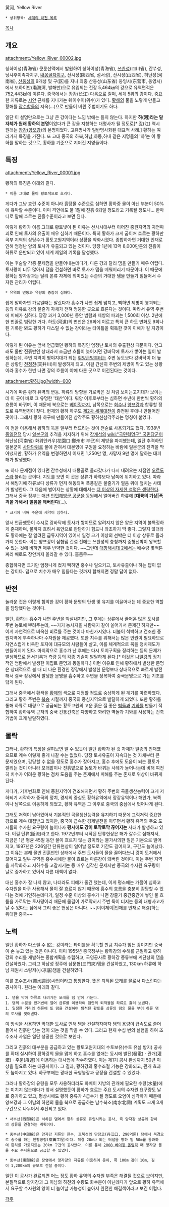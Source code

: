 黄河, Yellow River

 * 상위항목: [[세계의 하천 목록]]

[[목차]]

== 개요 ==
attachment:/Yellow_River_00002.jpg

칭하이성(青海省) 쿤룬산맥에서 발원하여 칭하이성(青海省), [[쓰촨성]](四川省), 간쑤성, 닝샤후이족자치구, [[내몽골자치구]], 산시성(陕西省, 섬서성), 산시성(山西省), 허난성(河南省), [[산둥성]]의 9개성 및 구(区)를 지나 최종 산둥성(山东省) 둥잉시(东营市, 동영시)에서 보하이만(渤海湾, 발해만)으로 유입되는 전장 5,464㎞의 강으로 유역면적은 752,443㎢에 이른다. 중국에서는 [[장강]](长江) 다음으로 길며, 세계 5위의 강이다. 중요한 지류로는 [[시안]] 근처를 지나가는 웨이수이(위수)가 있다. [[황해]]의 물을 노랗게 만들고 황해를 [[잠수함]]들의 지옥(...)으로 만들어 버린 주범이기도 하다. 

일단 이 설명만으로는 그냥 큰 강이다는 느낌 밖에는 들지 않는다. 하지만 '''하(河)라는 말 자체가 원래 황하의 본명'''이었다가 큰 강을 지칭하는 대명사가 될 정도로[* [[강]](江) 역시 원래는 [[장강]]([[양쯔강]])의 본명이었다. 고유명사가 일반명사화된 대표적 사례.] 황하는 여러가지 특징을 가진다. 또 고대 중국의 하북,하남,하동,하내 같은 지명들의 '하'는 이 황하를 말하는 것으로, 황하를 기준으로 지어진 지명들이다.

== 특징 ==
attachment:/Yellow_River_00001.jpg

황하의 특징은 아래와 같다.

 * 이름 그대로 물이 황토색으로 흐리다.
게다가 그냥 흐린 수준이 아니라 흙탕물 수준으로 심하면 황하중 물이 아닌 부분이 50%에 육박할 수준이다. 이미 격언에도 물 1말에 진흙 6되일 정도라고 기록될 정도니... 한마디로 말해 흐르는 진흙수준이라고 보면 된다.

이렇게 황하가 이름 그대로 황토빛이 된 이유는 선사시대부터 이어진 중원지역의 자연파괴로 인해 토사의 유출이 매우 심하기 때문이다. 특히 황하가 크게 굽이쳐 흐르는 황하만곡부 지역의 상당수가 황토고원지역이라 상황을 악화시켰다. 종합하자면 거대한 인재로 인해 엄청난 양의 토사가 유출되고 있는 것이다. 당장 1년에 13억 8,000만톤의 진흙이 하류로 운반되고 있어 세계 제일의 기록을 달성했다.

이는 후술할 각종 문제점을 만들어내는데다가, 다른 강과 달리 댐을 만들기 매우 어렵다. 토사량이 너무 많아서 댐을 건설하면 바로 토사가 댐을 메워버리기 때문이다. 이 때문에 황하는 양자강과는 달리 본류 자체에 의미있는 수준의 거대한 댐을 만들기 힘들어서 수자원 관리가 어렵다.

 * 유역의 변동과 유량의 증감이 심하다.
쉽게 말하자면 가뭄일때는 말랐다가 홍수가 나면 쉽게 넘치고, 뻑하면 제방이 붕괴되는 등의 이유로 강의 물줄기 자체가 전혀 엉뚱한 곳으로 흐른다는 것이다. 따라서 유역 주변에 피해가 심하다. 당장 과거 3,000년 동안 범람과 제방의 파괴는 1,500회 이상. 2년에 한 번꼴로 범람한 거다. 하도(河道)의 변천은 26회에 이르고 특히 큰 하도 변화도 9회나 된 기록만 봐도 황하가 다스릴 수 없는 강이라는 타이틀을 획득한 것이 이해가 갈 지경이다.

이렇게 된 이유는 앞서 언급했던 황하의 특징인 엄청난 토사의 유출현상 때문이다. 안그래도 물반 진흙반인 상태라서 조금만 흐름이 늦어지면 강바닥에 토사가 쌓이는 일이 발생하는데, 주변 지역이 평야지대가 되는 [[뤄양]]근방부터는 주변 농토보다 강바닥이 더 높은 상황인 [[천정천]](天井川)이 발생하게 되고, 이걸 간신히 주변의 제방이 막고 있는 상황이라 홍수가 한번 나면 강의 흐름이 야예 다른 곳으로 이전된다는 것이다.

attachment:황하.jpg?width=600

시기에 따른 황하 유역의 변동. 하류의 방향을 가로막은 것 처럼 보이는고지대가 보이는데 이 곳이 바로 그 유명한 '태산'이다. 
뤄양 이후로부터는 심하면 수년에 한번씩 황하의 흐름이 바뀌며, 이 때문에 북으로는 [[베이징]]까지, 남쪽으로는 [[회수]]나 [[양쯔강]]과 합류할 정도로 유역변경이 잦다. 현재의 황하 하구도 [[제2차 세계대전]]이 종전된 후에나 만들어진 곳이다. 그래서 황하 하구에 만들어진 삼각주도 황하신삼각주라는 명칭이 붙었다.

이 점을 이용해서 황하의 둑을 일부러 터뜨리는 것이 전술로 사용되기도 했다. 1938년 [[중일전쟁]] 당시 [[일본군]]의 추격을 저지하기 위해 [[장개석]]의 [[wiki:"국민혁명군" 국민당군]]이 허난성(河南省) 화위안커우(花園口:鄭州市 부근)의 제방을 파괴했는데, 일단 추격하던 일본군이 [[사단]]단위로 물에 갇혀서 대본영에 구원을 요청하는 바람에 일본군의 진격을 막아냈지만, 황하가 유역을 변경하면서 이재민 1,250만 명, 사망자 9만 명에 달하는 대피해가 발생했다.

또 하나 문제점이 있다면 간쑤성에서 내몽골로 올라갔다가 다시 내려오는 지점인 [[오르도스]]라 불리는 곳이다. 지도를 보면 이 곳은 상류가 하류보다 남쪽에 위치하고 있다. 따라서 해빙기에 하류보다 상류가 먼저 해동되며 폭풍같은 물줄기가 얼음 위에 덮치는 사태가 발생한다. 그 다음에 벌어지는 상황에 대해서는 [[더 이상의 자세한 설명은 생략한다]]. 그래서 중국 정부는 매년 [[인민해방군 공군]]을 동원해서 얼어버린 하류에 '''[대륙의 기상|폭격을 가해서] 얼음을 깨버린다'''(...).

 * 크기에 비해 수운에 제약이 심하다.
앞서 언급했듯이 수시로 강바닥에 토사가 쌓이므로 알려지지 않은 얕은 지역이 불특정하게 존재하며, 물까지 흐려서 육안으로 판단하기 힘드니 좌초하기 딱 좋다. 그렇지 않더라도 황하에는 잘 알려진 급류지역이 있어서 일정 크기 이상의 선박은 더 이상 상류로 올라가지 못한다. 이는 양쯔강이 삼협댐 건설 전에는 쓰촨성의 충칭까지 중형선박이 왕복할 수 있는 것에 비하면 매우 빈약한 것이다. ~~그런데 [[대항해시대 2]]에서는 배수량 몇백톤 짜리 배로도 장안까지 올라갈 수 있다. 흠좀무~~

종합하자면 크기만 엄청나게 컸지 뻑하면 홍수나 일으키고, 토사유출이나 하는 답이 없는 강이다. 덤으로 치수가 매우 힘들다는 것까지 합쳐지면 정말 답이 없다.

== 반전 ==
놀라운 것은 이렇게 험악한 강이 황하 문명의 탄생 및 유지를 이끌어내는 데 중요한 역할을 담당했다는 것이다.

일단, 황하는 홍수가 나면 주변을 박살내지만, 그 후에는 상류에서 끌어온 많은 토사를 주변 농토에 뿌려주는데, ~~거기 농사지을 사람까지 같이 쓸어가서 문제긴 하지만~~ 이게 자연적으로 비옥한 비료를 주는 것이나 마찬가지였다. 더불어 척박하고 건조한 중원지역에 부족하나마 수자원을 제공했다. 또한 치수를 위해서는 많은 인원이 필요하므로 자연스럽게 비옥한 토지에 대규모의 사람들이 살고, 이를 체계적으로 묶을 정치제도가 만들어지게 된다. 마지막으로 홍수가 난 후에는 다시 토지구획을 정리하는 등의 문제가 발생하므로 문서기록과 측량 등의 각종 기술이 발달하게 된다.[* 이것은 [[나일강]]의 정기적인 범람에서 발생한 이집트 문명과 동일하다.] 이런 이유로 인해 황하에서 발생한 문명은 상대적으로 볼 때 더 나은 환경인 장강에서 발생한 문명보다 상대적으로 빠르게 발전해서 결국 장강에서 발생한 문명을 흡수하고 주변을 정복하여 중국문명으로 가는 기초를 닦게 된다.

그래서 중국에서 황색을 [[황제]]의 색으로 지정할 정도로 숭상하게 된 계기를 마련하였다. 그리고 황하 주변은 [[북송]] 시절까지 중국의 중심지역으로 발달하게 되었다. 또한 황하를 통해 하류로 대량으로 공급되는 황토고원의 고운 흙은 질 좋은 [[벽돌]]과 [[기와]]를 만들기 적합하여 황하유역 근처의 중국 건통건축은 다양하고 화려한 벽돌과 기와를 사용하는 건축기법이 크게 발달하였다.

== 몰락 ==
그러나, 황하의 특징을 살펴보면 알 수 있듯이 일단 황하가 된 것 자체가 일종의 인재였으므로 계속 이렇게 좋게 나갈 수는 없었다. 당장 토사유출이 지속되는 것 자체부터 큰 문제였으며, 감당할 수 없을 정도로 홍수가 잦아지고, 홍수 후에도 도움이 되는 황토가 깔리는 것이 아니라 모래밭이나 진흙밭으로 농토가 바뀌는 사례가 늘어나는데 비해 여전히 치수가 어려운 황하는 점차 도움을 주는 존재에서 피해를 주는 존재로 위상이 바뀌게 된다.

게다가, 기후변화로 인해 중원지역이 건조해지면서 황하 주변의 곡물생산능력이 크게 저하되기 시작하자 중국의 정치, 경제의 중심도 황하유역에서 장강유역이나 해안가, 북쪽이나 남쪽으로 이동하게 되었고, 황하 유역은 그 이후로 중국의 중심에서 벗어나게 된다.

그래도 저력이 남아있어서 기본적인 곡물생산능력을 유지하기 때문에 그럭저럭 중요한 강으로 계속 대접받고 있지만, 중국이 급속한 경제발전을 이루면서 황하 유역의 주요 도시들의 수자원 요구량이 늘어나자 '''평시에도 강이 토막토막 끊어지는''' 사태가 발생하고 있다. 이걸 단류(斷流)라고 한다. 1972년부터 시작된 단류현상은 해가 갈수로 심해져서, 지금은 1년 평균 45일 동안 물이 흐르지 않는 강이라는 불가사의한 일은 기본으로 벌어지고, 1997년은 226일간 단류현상이 일어날 정도로 기간도 길어지고, 구간도 늘어났다. 그 이유는 본래 물반 진흙반인 상태에서 주변 도시들이 물을 끌어다쓰니 강이 도처에서 끊어지고 일부 구역은 홍수시에만 물이 흐르는 마른강이 돼버린 것이다. 이는 주변 지역을 사막화하고 지하수를 고갈시키는 등 매우 심각한 문제지만 중국의 수자원 요구량이 날로 증가하고 있어서 다른 대책이 없다.

대신 홍수가 잘 나지 않고, 나더라도 피해가 줄긴 했는데, 이게 평소에는 가뭄이 심하고 수자원을 마구 사용해서 물이 잘 흐르지 않기 때문에 홍수의 흐름을 충분히 감당할 수 있다는 것에 기인하는데다가, 일정 수준 이상의 홍수가 나면 강줄기 중간중간에 쌓인 물 흐름을 가로막는 토사덩어리 때문에 물길이 가로막혀서 주변 둑이 터지는 등의 대형사고가 날 수 있다는 점에서 그리 좋은 현상은 아니다. ~~[이이제이|인재를 인재로 해결]하는 위대한 중국~~

== 노력 ==
일단 황하가 다스릴 수 없는 강이라는 타이틀을 획득할 만큼 치수가 힘든 강이지만 중국이 손 놓고 있는 것은 아니다. 이미 1955년 중국정부는 황하강의 수해를 근절하고 황하강의 수리를 개발하는 종합계획을 수립하고, 국영공사로 황하강 중류부에 계단상의 댐을 건설하였다. 그리고 하남성 정주에 삼문협(三門夾)댐을 건설하였고, 130km 하류에 하남 제원시 소량저(小凉底)댐을 건설하였다.

이를 조수조사(調水調沙)사업이라고 통칭한다. 뜻은 퇴적된 모래를 물로서 다스린다는 공사이다. 원리는 아래와 같다. 

 1. 댐을 막아 하류로 내려가는 모래를 댐 안에 가둔다.
 1. 댐의 수문을 한꺼번에 열어 급류를 이용하여 댐안의 퇴적물을 하류로 흘러 보낸다. 
 1. 일정한 거리의 하류에 또 댐을 건설하여 퇴적된 황토를 상류의 댐의 물을 부어 하류 댐의 토사를 씻어낸다. 

이 방식을 사용하면 막대한 토사로 인해 댐을 건설하자마자 댐의 용량이 급속도로 줄어들어서 진흙만 담는 댐이 되는 것을 막을 수 있다. 그리고 현재 수십 번의 실험을 하여 조수조사 사업은 일단 성공한 것으로 보인다.
 
그리고 진흙의 대부분을 공급하고 있는 황토고원지대의 수토보유(수토 유실 방지) 공사를 확대 실시하여 황하강의 물을 맑게 하고 홍수를 없애는 동시에 발전(發電)ㆍ관개(灌漑)ㆍ주운(舟運)에 이용하는 대사업에 착수하였다. 이는 제1기 공사 완성까지 50년 이상을 필요로 하는 대공사이다. 그 결과, 황하강의 홍수조절 기능은 강화되고, 관개 효과도 높아지고 있다. 하구부에는 광대한 국영농장과 공장을 건설할 수 있었다.

그러나 황하강의 유량을 모두 사용하더라도 화베이 지방의 관개에 필요한 수량(水量)에는 미치지 않는데다가 앞서 설명했듯이 황하가 흐르는 주요 도시의 수자원 요구량도 날로 증가하고 있고, 평상시에도 황하 중류가 4급수가 될 정도로 오염이 심각하기 때문에 양쯔강과 그 이남의 하천의 물을 북으로 공급하는 남수북조(南水北調) 계획도 크게 3개 구간으로 나누어서 추진되고 있다.  

 * 서부선(西部線)은 서하원 댐에서 황하 상류로 유입시키는 공사, 즉 양자강 상류와 황하의 상류를 연결하는 계획이다.

 * 중부선(中部線)은 양자강 지류인 한수, 호북성의 단장코(丹江口, 290억톤) 댐에서 북경으로 송수를 하는 천황공정(穿黃工程)이다. 직경 20m나 되는 터널을 황하 밑 50m를 통과하여 황하를 가로지르는 20km 구간의 공사였다. 이를 통해 [[2008 베이징 올림픽]] 때 양자강 물을 주요 수자원으로 공급할 수 있었다.

 * 동부선(東部線)은 장영에서 양자강의 지류를 이용하여 운하, 폭 100m 깊이 10m, 길이 1,200km의 규모로 건설 중이다. 

일단 이 공사가 완료되면 어느 정도 황하 유역의 수자원 부족은 해결될 것으로 보이지만, 본질적으로 양자강과 그 이남의 하천의 수량도 화수분이 아닌데다가 앞으로 황하 유역에서 요구할 수자원의 양이 더 늘어날 가능성이 높아서 완전한 해결책이라고 보긴 어렵다.

[[각주]]

